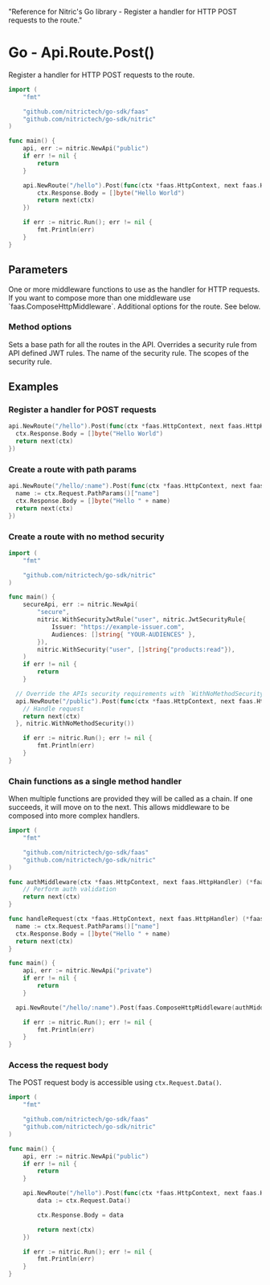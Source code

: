   "Reference for Nitric's Go library - Register a handler for HTTP POST requests to the route."

# Go - Api.Route.Post()

Register a handler for HTTP POST requests to the route.

```go
import (
	"fmt"

	"github.com/nitrictech/go-sdk/faas"
	"github.com/nitrictech/go-sdk/nitric"
)

func main() {
	api, err := nitric.NewApi("public")
	if err != nil {
		return
	}

	api.NewRoute("/hello").Post(func(ctx *faas.HttpContext, next faas.HttpHandler) (*faas.HttpContext, error) {
		ctx.Response.Body = []byte("Hello World")
		return next(ctx)
	})

	if err := nitric.Run(); err != nil {
		fmt.Println(err)
	}
}
```

## Parameters

<Properties>
  <Property name="middleware" required type="HttpMiddleware">
    One or more middleware functions to use as the handler for HTTP requests. If
    you want to compose more than one middleware use
    `faas.ComposeHttpMiddleware`.
  </Property>
  <Property name="options" type="...MethodOption">
    Additional options for the route. See below.
  </Property>
</Properties>

### Method options

<Properties>
  <Property name="WithNoMethodSecurity()" type="MethodOption">
    Sets a base path for all the routes in the API.
  </Property>
  <Property name="WithMethodSecurity()" type="MethodOption">
    Overrides a security rule from API defined JWT rules.
    <Properties nested>
      <Property name="name" required type="string">
        The name of the security rule.
      </Property>
      <Property name="scopes" required type="[]string">
        The scopes of the security rule.
      </Property>
    </Properties>
  </Property>
</Properties>

## Examples

### Register a handler for POST requests

```go
api.NewRoute("/hello").Post(func(ctx *faas.HttpContext, next faas.HttpHandler) (*faas.HttpContext, error) {
  ctx.Response.Body = []byte("Hello World")
  return next(ctx)
})
```

### Create a route with path params

```go
api.NewRoute("/hello/:name").Post(func(ctx *faas.HttpContext, next faas.HttpHandler) (*faas.HttpContext, error) {
  name := ctx.Request.PathParams()["name"]
  ctx.Response.Body = []byte("Hello " + name)
  return next(ctx)
})
```

### Create a route with no method security

```go
import (
	"fmt"

	"github.com/nitrictech/go-sdk/nitric"
)

func main() {
	secureApi, err := nitric.NewApi(
		"secure",
		nitric.WithSecurityJwtRule("user", nitric.JwtSecurityRule{
			Issuer: "https://example-issuer.com",
			Audiences: []string{ "YOUR-AUDIENCES" },
		}),
		nitric.WithSecurity("user", []string{"products:read"}),
	)
	if err != nil {
		return
	}

  // Override the APIs security requirements with `WithNoMethodSecurity()`
  api.NewRoute("/public").Post(func(ctx *faas.HttpContext, next faas.HttpHandler) (*faas.HttpContext, error) {
    // Handle request
    return next(ctx)
  }, nitric.WithNoMethodSecurity())

	if err := nitric.Run(); err != nil {
		fmt.Println(err)
	}
}
```

### Chain functions as a single method handler

When multiple functions are provided they will be called as a chain. If one succeeds, it will move on to the next. This allows middleware to be composed into more complex handlers.

```go
import (
	"fmt"

	"github.com/nitrictech/go-sdk/faas"
	"github.com/nitrictech/go-sdk/nitric"
)

func authMiddleware(ctx *faas.HttpContext, next faas.HttpHandler) (*faas.HttpContext, error) {
	// Perform auth validation
	return next(ctx)
}

func handleRequest(ctx *faas.HttpContext, next faas.HttpHandler) (*faas.HttpContext, error) {
  name := ctx.Request.PathParams()["name"]
  ctx.Response.Body = []byte("Hello " + name)
  return next(ctx)
}

func main() {
	api, err := nitric.NewApi("private")
	if err != nil {
		return
	}

  api.NewRoute("/hello/:name").Post(faas.ComposeHttpMiddleware(authMiddleware, handleRequest))

	if err := nitric.Run(); err != nil {
		fmt.Println(err)
	}
}
```

### Access the request body

The POST request body is accessible using `ctx.Request.Data()`.

```go
import (
	"fmt"

	"github.com/nitrictech/go-sdk/faas"
	"github.com/nitrictech/go-sdk/nitric"
)

func main() {
	api, err := nitric.NewApi("public")
	if err != nil {
		return
	}

	api.NewRoute("/hello").Post(func(ctx *faas.HttpContext, next faas.HttpHandler) (*faas.HttpContext, error) {
		data := ctx.Request.Data()

		ctx.Response.Body = data

		return next(ctx)
	})

	if err := nitric.Run(); err != nil {
		fmt.Println(err)
	}
}
```
